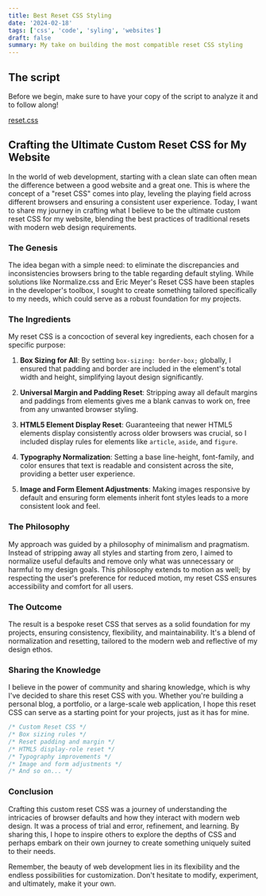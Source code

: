 ```yaml
---
title: Best Reset CSS Styling
date: '2024-02-18'
tags: ['css', 'code', 'syling', 'websites']
draft: false
summary: My take on building the most compatible reset CSS styling
---
```


## The script

Before we begin, make sure to have your copy of the script to analyze it and to follow along!

[reset.css](https://raw.githubusercontent.com/BakirGracic/reset-css/master/reset.css)

## Crafting the Ultimate Custom Reset CSS for My Website

In the world of web development, starting with a clean slate can often mean the difference between a good website and a great one. This is where the concept of a "reset CSS" comes into play, leveling the playing field across different browsers and ensuring a consistent user experience. Today, I want to share my journey in crafting what I believe to be the ultimate custom reset CSS for my website, blending the best practices of traditional resets with modern web design requirements.

### The Genesis

The idea began with a simple need: to eliminate the discrepancies and inconsistencies browsers bring to the table regarding default styling. While solutions like Normalize.css and Eric Meyer's Reset CSS have been staples in the developer's toolbox, I sought to create something tailored specifically to my needs, which could serve as a robust foundation for my projects.

### The Ingredients

My reset CSS is a concoction of several key ingredients, each chosen for a specific purpose:

1. **Box Sizing for All**: By setting `box-sizing: border-box;` globally, I ensured that padding and border are included in the element's total width and height, simplifying layout design significantly.

2. **Universal Margin and Padding Reset**: Stripping away all default margins and paddings from elements gives me a blank canvas to work on, free from any unwanted browser styling.

3. **HTML5 Element Display Reset**: Guaranteeing that newer HTML5 elements display consistently across older browsers was crucial, so I included display rules for elements like `article`, `aside`, and `figure`.

4. **Typography Normalization**: Setting a base line-height, font-family, and color ensures that text is readable and consistent across the site, providing a better user experience.

5. **Image and Form Element Adjustments**: Making images responsive by default and ensuring form elements inherit font styles leads to a more consistent look and feel.

### The Philosophy

My approach was guided by a philosophy of minimalism and pragmatism. Instead of stripping away all styles and starting from zero, I aimed to normalize useful defaults and remove only what was unnecessary or harmful to my design goals. This philosophy extends to motion as well; by respecting the user's preference for reduced motion, my reset CSS ensures accessibility and comfort for all users.

### The Outcome

The result is a bespoke reset CSS that serves as a solid foundation for my projects, ensuring consistency, flexibility, and maintainability. It's a blend of normalization and resetting, tailored to the modern web and reflective of my design ethos.

### Sharing the Knowledge

I believe in the power of community and sharing knowledge, which is why I've decided to share this reset CSS with you. Whether you're building a personal blog, a portfolio, or a large-scale web application, I hope this reset CSS can serve as a starting point for your projects, just as it has for mine.

```css
/* Custom Reset CSS */
/* Box sizing rules */
/* Reset padding and margin */
/* HTML5 display-role reset */
/* Typography improvements */
/* Image and form adjustments */
/* And so on... */
```

### Conclusion

Crafting this custom reset CSS was a journey of understanding the intricacies of browser defaults and how they interact with modern web design. It was a process of trial and error, refinement, and learning. By sharing this, I hope to inspire others to explore the depths of CSS and perhaps embark on their own journey to create something uniquely suited to their needs.

Remember, the beauty of web development lies in its flexibility and the endless possibilities for customization. Don't hesitate to modify, experiment, and ultimately, make it your own.

